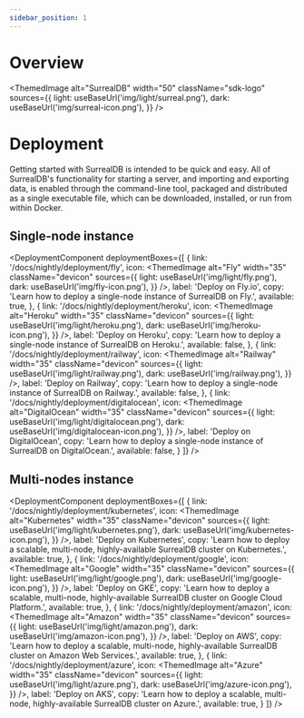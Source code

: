 ```yaml
---
sidebar_position: 1
---
```



# Overview

<ThemedImage
  alt="SurrealDB"
  width="50"
  className="sdk-logo"
  sources={{
    light: useBaseUrl('img/light/surreal.png'),
    dark: useBaseUrl('img/surreal-icon.png'),
  }}
/>

# Deployment

Getting started with SurrealDB is intended to be quick and easy. All of SurrealDB's functionality for starting a server, and importing and exporting data, is enabled through the command-line tool, packaged and distributed as a single executable file, which can be downloaded, installed, or run from within Docker.

## Single-node instance

<DeploymentComponent
  deploymentBoxes={[
    {
      link: '/docs/nightly/deployment/fly',
      icon: <ThemedImage
            alt="Fly"
            width="35"
            className="devicon"
            sources={{
              light: useBaseUrl('img/light/fly.png'),
              dark: useBaseUrl('img/fly-icon.png'),
            }}
          />,
      label: 'Deploy on Fly.io',
      copy: 'Learn how to deploy a single-node instance of SurrealDB on Fly.',
      available: true,
    },
    {
      link: '/docs/nightly/deployment/heroku',
      icon: <ThemedImage
          alt="Heroku"
          width="35"
          className="devicon"
          sources={{
            light: useBaseUrl('img/light/heroku.png'),
            dark: useBaseUrl('img/heroku-icon.png'),
          }}
        />,
      label: 'Deploy on Heroku',
      copy: 'Learn how to deploy a single-node instance of SurrealDB on Heroku.',
      available: false,
    },
    {
      link: '/docs/nightly/deployment/railway',
      icon: <ThemedImage
          alt="Railway"
          width="35"
          className="devicon"
          sources={{
            light: useBaseUrl('img/light/railway.png'),
            dark: useBaseUrl('img/railway.png'),
          }}
        />,
      label: 'Deploy on Railway',
      copy: 'Learn how to deploy a single-node instance of SurrealDB on Railway.',
      available: false,
    },
    {
      link: '/docs/nightly/deployment/digitalocean',
      icon: <ThemedImage
          alt="DigitalOcean"
          width="35"
          className="devicon"
          sources={{
            light: useBaseUrl('img/light/digitalocean.png'),
            dark: useBaseUrl('img/digitalocean-icon.png'),
          }}
        />,
      label: 'Deploy on DigitalOcean',
      copy: 'Learn how to deploy a single-node instance of SurrealDB on DigitalOcean.',
      available: false,
    }
  ]}
/>

## Multi-nodes instance

<DeploymentComponent 
  deploymentBoxes={[
    {
      link: '/docs/nightly/deployment/kubernetes',
      icon: <ThemedImage
          alt="Kubernetes"
          width="35"
          className="devicon"
          sources={{
            light: useBaseUrl('img/light/kubernetes.png'),
            dark: useBaseUrl('img/kubernetes-icon.png'),
          }}
        />,
      label: 'Deploy on Kubernetes',
      copy: 'Learn how to deploy a scalable, multi-node, highly-available SurrealDB cluster on Kubernetes.',
      available: true,
    },
    {
      link: '/docs/nightly/deployment/google',
      icon: <ThemedImage
          alt="Google"
          width="35"
          className="devicon"
          sources={{
            light: useBaseUrl('img/light/google.png'),
            dark: useBaseUrl('img/google-icon.png'),
          }}
        />,
      label: 'Deploy on GKE',
      copy: 'Learn how to deploy a scalable, multi-node, highly-available SurrealDB cluster on Google Cloud Platform.',
      available: true,
    },
    {
      link: '/docs/nightly/deployment/amazon',
      icon: <ThemedImage
          alt="Amazon"
          width="35"
          className="devicon"
          sources={{
            light: useBaseUrl('img/light/amazon.png'),
            dark: useBaseUrl('img/amazon-icon.png'),
          }}
        />,
      label: 'Deploy on AWS',
      copy: 'Learn how to deploy a scalable, multi-node, highly-available SurrealDB cluster on Amazon Web Services.',
      available: true,
    },
    {
      link: '/docs/nightly/deployment/azure',
      icon: <ThemedImage
          alt="Azure"
          width="35"
          className="devicon"
          sources={{
            light: useBaseUrl('img/light/azure.png'),
            dark: useBaseUrl('img/azure-icon.png'),
          }}
        />,
      label: 'Deploy on AKS',
      copy: 'Learn how to deploy a scalable, multi-node, highly-available SurrealDB cluster on Azure.',
      available: true,
    }
  ]}
/>